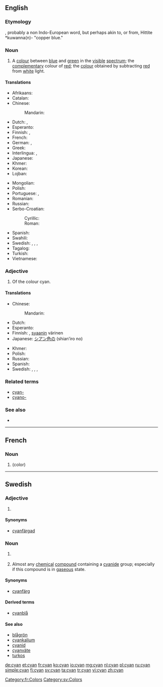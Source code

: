 {{also|Cyan|cyan-}}
==English==
{{wikipedia}}

===Etymology===
{{etyl|grc}} {{term|κύανος|tr=kyanos|lang=grc||dark blue, dark blue enamel, lapis lazuli}}, probably a non Indo-European word, but perhaps akin to, or from, Hittite *kuwanna(n)- "copper blue."

===Noun===
{{en-noun|-|s}}

# A [[colour]] between [[blue]] and [[green]] in the [[visible]] [[spectrum]]; the [[complementary]] colour of [[red]]; the [[colour]] obtained by subtracting [[red]] from [[white]] light.
#: {{color panel|00FFFF}}

====Translations====
{{trans-top|a colour between blue and green}}
* Afrikaans: {{t-|af|siaan}}
* Catalan: {{t-|ca|cian|m}}
* Chinese:
*: Mandarin: {{t-|cmn|青色|tr=qīngsè|sc=Hani}}
* Dutch: {{t+|nl|cyaan|n}}, {{t-|nl|appelblauwzeegroen|n}}
* Esperanto: {{t-|eo|ciankoloro}}
* Finnish: {{t+|fi|sinivihreä}}, {{t+|fi|syaani}}
* French: {{t+|fr|cyan|m}}
* German: {{t+|de|Aquamarin|n}}, {{t-|de|Zyan|n}}
* Greek: {{t+|el|κυανός|m|s|tr=kyanós}}
* Interlingua: {{t-|ia|cyano}}, {{t-|ia|cyano blau}}
* Japanese: {{t-|ja|シアン|tr=shian}}
* Khmer: {{t-|km|និលហរិត|tr=nil hak rit|sc=Khmr}}
* Korean: {{t-|ko|청록색|tr=cheonglogsaek|sc=Kore}}
* Lojban: {{t-|jbo|cicna}}
{{trans-mid}}
* Mongolian: {{t|mn|шар хөх өнгө|tr=shar qöq öngö|sc=Cyrl}}
* Polish: {{t-|pl|turkus|m}}
* Portuguese: {{t+|pt|turquesa|f}}, {{t+|pt|ciano|m}}
* Romanian: {{t+|ro|azur|m}}
* Russian: {{t-|ru|голубой цвет|tr=golubój tsvet|m}}
* Serbo-Croatian:
*: Cyrillic: {{t-|sh|тиркизна|f}}
*: Roman: {{t-|sh|tirkizna|f}}
* Spanish: {{t+|es|cian|m}}
* Swahili: {{t-|sw|cyan}}
* Swedish: {{t+|sv|cyan}}, {{t-|sv|cyanfärg}}, {{t+|sv|turkos}}, {{t-|sv|turkosfärg}}
* Tagalog: {{t-|tl|siyano|sc=Cyrl}}
* Turkish: {{t+|tr|camgöbeği|sc=Cyrl}}
* Vietnamese: {{t+|vi|xanh lơ|sc=Cyrl}}
{{trans-bottom}}

===Adjective===
{{en-adj}}

# Of the colour cyan.

====Translations====
{{trans-top|of the colour cyan}}
* Chinese:
*: Mandarin: {{t-|cmn|青色|alt=青色的|tr=qīngsè de|sc=Hani}}
* Dutch: {{t-|nl|cyaankleurig}}
* Esperanto: {{t-|eo|ciankolora}}
* Finnish: {{t+|fi|sinivihreä}}, [[syaani]]n värinen
* Japanese: [[シアン色の]] (shian’iro no)
{{trans-mid}}
* Khmer: {{t-|km|និលហរិត|tr=nil hak rit|sc=Khmr}}
* Polish: {{t+|pl|turkusowy}}
* Russian: {{t+|ru|голубой|tr=golubój}}
* Spanish: {{t+|es|cian}}
* Swedish: {{t+|sv|cyan}}, {{t-|sv|cyanfärgad}}, {{t+|sv|turkos}}, {{t-|sv|turkosfärgad}}
{{trans-bottom}}

===Related terms===
* [[cyan-]]
* [[cyano-]]

===See also===
* {{list:blues/en}}

----

==French==

===Noun===
{{fr-noun|m}}

# {{l|en|cyan}} (color)

[[Category:fr:Colors]]

----

==Swedish==

===Adjective===
{{head|sv|adjective}}

# {{l|en|cyan}} {{gloss|colour}}

====Synonyms====
* [[cyanfärgad]]

===Noun===
{{head|sv|noun}}

# {{l|en|cyan}} {{qualifier|colour}}
# {{colloquial|lang=sv}} Almost any [[chemical]] [[compound]] containing a [[cyanide]] group; especially if this compound is in [[gaseous]] state.

====Synonyms====
* {{sense|colour}} [[cyanfärg]]

====Derived terms====
* [[cyanblå]]

====See also====
* [[blågrön]]
* [[cyankalium]]
* [[cyanid]]
* [[cyanväte]]
* [[turkos]]

[[Category:sv:Colors]]

[[de:cyan]]
[[et:cyan]]
[[fr:cyan]]
[[ko:cyan]]
[[io:cyan]]
[[mg:cyan]]
[[nl:cyan]]
[[pl:cyan]]
[[ru:cyan]]
[[simple:cyan]]
[[fi:cyan]]
[[sv:cyan]]
[[ta:cyan]]
[[tr:cyan]]
[[vi:cyan]]
[[zh:cyan]]